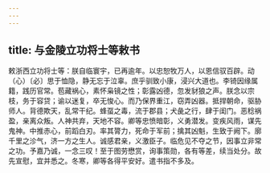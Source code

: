 ```yaml
---
---
---
```

title: 与金陵立功将士等敕书
---



敕浙西立功将士等：朕自临寰宇，已再逾年。以忠恕牧万人，以恩信驭百辟。动（心）〔必〕思于恤隐，静无忘于泣辜。庶乎驯致小康，浸兴大道也。李锜因缘属籍，践历官常。苞藏祸心，素怀枭镜之性；彰露凶德，忽发豺狼之声。朕念以宗枝，务于容贷；谕以迷复，卒无悛心。而乃保界重江，窃弄凶器。抵捍朝命，驱胁师人。背德欺天，乱常干纪。蜂虿之毒，流于郡县；犬彘之行，肆于闺门。恶稔祸盈，亲离众叛。人神共弃，天地不容。卿等忠愤暗彰，义勇潜发。变疾风雨，谋先鬼神。中推赤心，前蹈白刃。率其膂力，死命于军前；擒其凶魁，生致于阙下。廓千里之沴气，济一方之生人。诚感君亲，义激臣子。临危见不夺之节，因事立非常之功。予嘉乃诚，一念三叹！至于图劳懋赏，询事策勋，各有等差，续当处分。故先宣慰，宜并悉之。冬寒，卿等各得平安好。遣书指不多及。
